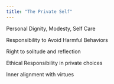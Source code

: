 ```yaml
---
title: "The Private Self"
---
```


Personal Dignity, Modesty, Self Care

Responsibility to Avoid Harmful Behaviors

Right to solitude and reflection

Ethical Responsibility in private choices

Inner alignment with virtues

